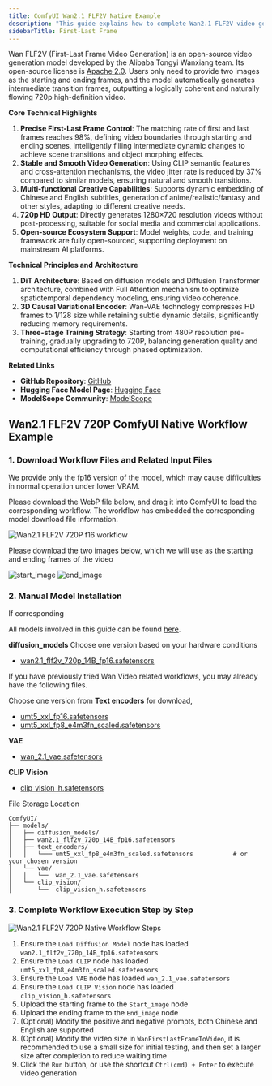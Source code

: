 ```yaml
---
title: ComfyUI Wan2.1 FLF2V Native Example
description: "This guide explains how to complete Wan2.1 FLF2V video generation examples in ComfyUI"
sidebarTitle: First-Last Frame
---
```


Wan FLF2V (First-Last Frame Video Generation) is an open-source video generation model developed by the Alibaba Tongyi Wanxiang team. Its open-source license is [Apache 2.0](https://github.com/Wan-Video/Wan2.1?tab=Apache-2.0-1-ov-file).
Users only need to provide two images as the starting and ending frames, and the model automatically generates intermediate transition frames, outputting a logically coherent and naturally flowing 720p high-definition video.

**Core Technical Highlights**
1. **Precise First-Last Frame Control**: The matching rate of first and last frames reaches 98%, defining video boundaries through starting and ending scenes, intelligently filling intermediate dynamic changes to achieve scene transitions and object morphing effects.
2. **Stable and Smooth Video Generation**: Using CLIP semantic features and cross-attention mechanisms, the video jitter rate is reduced by 37% compared to similar models, ensuring natural and smooth transitions.
3. **Multi-functional Creative Capabilities**: Supports dynamic embedding of Chinese and English subtitles, generation of anime/realistic/fantasy and other styles, adapting to different creative needs.
4. **720p HD Output**: Directly generates 1280×720 resolution videos without post-processing, suitable for social media and commercial applications.
5. **Open-source Ecosystem Support**: Model weights, code, and training framework are fully open-sourced, supporting deployment on mainstream AI platforms.

**Technical Principles and Architecture**
1. **DiT Architecture**: Based on diffusion models and Diffusion Transformer architecture, combined with Full Attention mechanism to optimize spatiotemporal dependency modeling, ensuring video coherence.
2. **3D Causal Variational Encoder**: Wan-VAE technology compresses HD frames to 1/128 size while retaining subtle dynamic details, significantly reducing memory requirements.
3. **Three-stage Training Strategy**: Starting from 480P resolution pre-training, gradually upgrading to 720P, balancing generation quality and computational efficiency through phased optimization.

**Related Links**
- **GitHub Repository**: [GitHub](https://github.com/Wan-Video/Wan2.1)
- **Hugging Face Model Page**: [Hugging Face](https://huggingface.co/Wan-AI/Wan2.1-FLF2V-14B-720P)
- **ModelScope Community**: [ModelScope](https://www.modelscope.cn/models/Wan-AI/Wan2.1-FLF2V-14B-720P)

## Wan2.1 FLF2V 720P ComfyUI Native Workflow Example

### 1. Download Workflow Files and Related Input Files

<Note>
We provide only the fp16 version of the model, which may cause difficulties in normal operation under lower VRAM.
</Note>

Please download the WebP file below, and drag it into ComfyUI to load the corresponding workflow. The workflow has embedded the corresponding model download file information.

![Wan2.1 FLF2V 720P f16 workflow](https://raw.githubusercontent.com/Comfy-Org/example_workflows/refs/heads/main/wan2.1_flf2v/input/wan2.1_flf2v_720_f16.webp)


Please download the two images below, which we will use as the starting and ending frames of the video

![start_image](https://raw.githubusercontent.com/Comfy-Org/example_workflows/refs/heads/main/wan2.1_flf2v/input/start_image.png)
![end_image](https://raw.githubusercontent.com/Comfy-Org/example_workflows/refs/heads/main/wan2.1_flf2v/input/end_image.png)

### 2. Manual Model Installation

If corresponding

All models involved in this guide can be found [here](https://huggingface.co/Comfy-Org/Wan_2.1_ComfyUI_repackaged/tree/main/split_files).

**diffusion_models** Choose one version based on your hardware conditions
- [wan2.1_flf2v_720p_14B_fp16.safetensors](https://huggingface.co/Comfy-Org/Wan_2.1_ComfyUI_repackaged/resolve/main/split_files/diffusion_models/wan2.1_flf2v_720p_14B_fp16.safetensors?download=true)

<Tip>
If you have previously tried Wan Video related workflows, you may already have the following files.
</Tip>

Choose one version from **Text encoders** for download,
- [umt5_xxl_fp16.safetensors](https://huggingface.co/Comfy-Org/Wan_2.1_ComfyUI_repackaged/resolve/main/split_files/text_encoders/umt5_xxl_fp16.safetensors?download=true)
- [umt5_xxl_fp8_e4m3fn_scaled.safetensors](https://huggingface.co/Comfy-Org/Wan_2.1_ComfyUI_repackaged/resolve/main/split_files/text_encoders/umt5_xxl_fp8_e4m3fn_scaled.safetensors?download=true)

**VAE**
- [wan_2.1_vae.safetensors](https://huggingface.co/Comfy-Org/Wan_2.1_ComfyUI_repackaged/resolve/main/split_files/vae/wan_2.1_vae.safetensors?download=true)

**CLIP Vision**
- [clip_vision_h.safetensors](https://huggingface.co/Comfy-Org/Wan_2.1_ComfyUI_repackaged/resolve/main/split_files/clip_vision/clip_vision_h.safetensors?download=true)


File Storage Location
```
ComfyUI/
├── models/
│   ├── diffusion_models/
│   ├── wan2.1_flf2v_720p_14B_fp16.safetensors
│   ├── text_encoders/
│   │   └─── umt5_xxl_fp8_e4m3fn_scaled.safetensors           # or your chosen version
│   └── vae/
│   │   └──  wan_2.1_vae.safetensors
│   └── clip_vision/
│       └──  clip_vision_h.safetensors   
```

### 3. Complete Workflow Execution Step by Step

![Wan2.1 FLF2V 720P Native Workflow Steps](/images/tutorial/video/wan/Wan2.1_FLF2V_720P_step_guide.jpg)

1. Ensure the `Load Diffusion Model` node has loaded `wan2.1_flf2v_720p_14B_fp16.safetensors`
2. Ensure the `Load CLIP` node has loaded `umt5_xxl_fp8_e4m3fn_scaled.safetensors`
3. Ensure the `Load VAE` node has loaded `wan_2.1_vae.safetensors`
4. Ensure the `Load CLIP Vision` node has loaded `clip_vision_h.safetensors`
5. Upload the starting frame to the `Start_image` node
6. Upload the ending frame to the `End_image` node
7. (Optional) Modify the positive and negative prompts, both Chinese and English are supported
8. (Optional) Modify the video size in `WanFirstLastFrameToVideo`, it is recommended to use a small size for initial testing, and then set a larger size after completion to reduce waiting time
9. Click the `Run` button, or use the shortcut `Ctrl(cmd) + Enter` to execute video generation